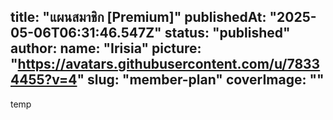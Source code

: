 title: "แผนสมาชิก  [Premium]"
publishedAt: "2025-05-06T06:31:46.547Z"
status: "published"
author:
  name: "Irisia"
  picture: "https://avatars.githubusercontent.com/u/78334455?v=4"
slug: "member-plan"
coverImage: ""
---

temp
